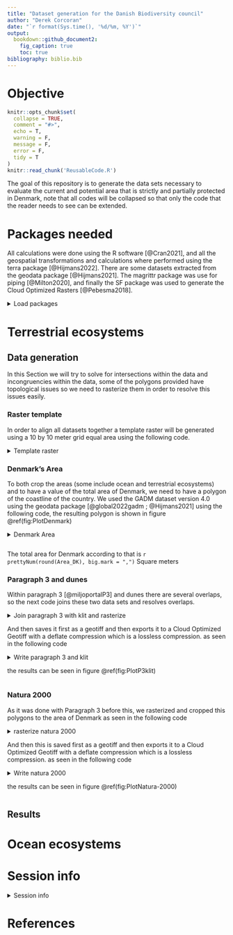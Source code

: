 ```yaml
---
title: "Dataset generation for the Danish Biodiversity council"
author: "Derek Corcoran"
date: "`r format(Sys.time(), '%d/%m, %Y')`"
output:
  bookdown::github_document2:
    fig_caption: true
    toc: true
bibliography: biblio.bib
---
```



# Objective

<!-- README.md is generated from README.Rmd. Please edit that file -->

```r
knitr::opts_chunk$set(
  collapse = TRUE,
  comment = "#>",
  echo = T,
  warning = F,
  message = F,
  error = F,
  tidy = T
)
knitr::read_chunk('ReusableCode.R')
```


<!-- badges: start -->
<!-- badges: end -->


The goal of this repository is to generate the data sets necessary to evaluate the current and potential area that is strictly and partially protected in Denmark, note that all codes will be collapsed so that only the code that the reader needs to see can be extended.

# Packages needed

All calculations were done using the R software [@Cran2021], and all the geospatial transformations and calculations where performed using the terra package [@Hijmans2022]. There are some datasets extracted from the geodata package [@Hijmans2021]. The magrittr package was use for piping [@Milton2020], and finally the SF package was used to generate the Cloud Optimized Rasters [@Pebesma2018].

<details style=\"margin-bottom:10px;\">
<summary>Load packages</summary>
```r

```
</details>

# Terrestrial ecosystems

## Data generation

In this Section we will try to solve for intersections within the data and incongruencies within the data, some of the polygons provided have topological issues so we need to rasterize them in order to resolve this issues easily.

### Raster template

In order to align all datasets together a template raster will be generated using a 10 by 10 meter grid equal area using the following code.

<details style=\"margin-bottom:10px;\">
<summary>Template raster</summary>
```r

```
</details>

### Denmark's Area

To both crop the areas (some include ocean and terrestrial ecosystems) and to have a value of the total area of Denmark, we need to have a polygon of the coastline of the country. We used the GADM dataset version 4.0 using the geodata package [@global2022gadm ; @Hijmans2021] using the following code, the resulting polygon is shown in figure \@ref(fig:PlotDenmark)

<details style=\"margin-bottom:10px;\">
<summary>Denmark Area</summary>
```r

```
</details>


```r

```


The total area for Denmark according to that is `r prettyNum(round(Area_DK), big.mark = ",")` Square meters

### Paragraph 3 and dunes

Within paragraph 3 [@miljoportalP3] and dunes there are several overlaps, so the next code joins these two data sets and resolves overlaps. 

<details style=\"margin-bottom:10px;\">
<summary>Join paragraph 3 with klit and rasterize</summary>
```r

```
</details>

And then saves it first as a geotiff and then exports it to a Cloud Optimized Geotiff with a deflate compression which is a lossless compression. as seen in the following code

<details style=\"margin-bottom:10px;\">
<summary>Write paragraph 3 and klit</summary>
```r

```
</details>

the results can be seen in figure \@ref(fig:PlotP3klit)

```r

```


### Natura 2000

As it was done with Paragraph 3 before this, we rasterized and cropped this polygons to the area of Denmark as seen in the following code


<details style=\"margin-bottom:10px;\">
<summary>rasterize natura 2000</summary>
```r

```
</details>

And then this is saved first as a geotiff and then exports it to a Cloud Optimized Geotiff with a deflate compression which is a lossless compression. as seen in the following code

<details style=\"margin-bottom:10px;\">
<summary>Write natura 2000</summary>
```r

```
</details>

the results can be seen in figure \@ref(fig:PlotNatura-2000)

```r

```

## Results

# Ocean ecosystems

# Session info

<details style=\"margin-bottom:10px;\">
<summary>Session info</summary>
```r
sessioninfo::session_info()
```
</details>

# References
